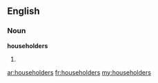 ==English==

===Noun===
'''householders'''

# {{plural of|[[householder]]}}

[[ar:householders]]
[[fr:householders]]
[[my:householders]]